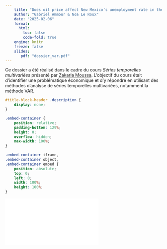 ```yaml
---
    title: "Does oil price affect New Mexico’s unemployment rate in the short term ? An SVAR approach (2010-2019)"
    author: "Gabriel Ammour & Noa Le Roux" 
    date: "2025-02-06"
    format: 
      html: 
        toc: false
        code-fold: true
    engine: knitr
    freeze: false    
    slides:
       pdf: "dossier_var.pdf"  
---
```


Ce dossier a été réalisé dans le cadre du cours *Séries temporelles multivariées* présenté par [Zakaria Moussa](https://www.univ-nantes.fr/zakaria-moussa). L'objectif du cours était d'identifier une problématique économique et d'y répondre en utilisant des méthodes d'analyse de séries temporelles multivariées, notamment la méthode VAR. 

```css
#title-block-header .description {
    display: none;
}
```

```css
.embed-container {
    position: relative;
    padding-bottom: 129%;
    height: 0;
    overflow: hidden;
    max-width: 100%;
}

.embed-container iframe,
.embed-container object,
.embed-container embed {
    position: absolute;
    top: 0;
    left: 0;
    width: 100%;
    height: 100%;
}
```

```{=html}
<div class="embed-container">
  <iframe src="`r rmarkdown::metadata$slides$pdf`" style="border: 0.5px"></iframe>
</div>
```

